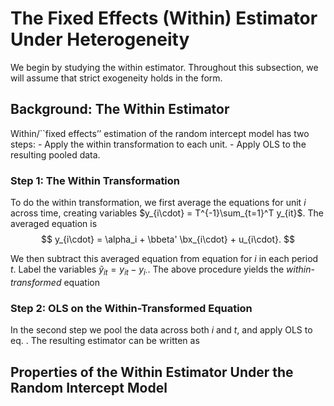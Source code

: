 # The Fixed Effects (Within) Estimator Under Heterogeneity




We begin by studying the within estimator.  Throughout this subsection, we will assume that strict exogeneity holds in the form.
\begin{equation}
	\E[\bu_i|\bX_i]=0,
\end{equation}

## Background: The Within Estimator

Within/``fixed effects'' estimation of the random intercept model \eqref{linear:equation:averager_intro_rand_intercept_model} has two steps:
- Apply the within transformation to each unit.
- Apply OLS to the resulting pooled data. 

### Step 1: The Within Transformation

To do the within transformation, we first  average the equations for unit $i$ across time, creating variables $y_{i\cdot} =  T^{-1}\sum_{t=1}^T y_{it}$.
The averaged equation \eqref{linear:equation:averager_intro_rand_intercept_model} is
$$
	y_{i\cdot} = \alpha_i  + \bbeta' \bx_{i\cdot} + u_{i\cdot}.
$$

We then subtract this averaged equation from equation for $i$ in each period $t$. 
Label the variables $\tilde{y}_{it} = y_{it} - y_{i\cdot}$. The above procedure yields the *within-transformed* equation \eqref{linear:equation:averager_intro_rand_intercept_model}
\begin{equation}\label{linear:equation:within_transformed}
	\tilde{y}_{it} = \bbeta'\tilde{\bx}_{it} + \tilde{u}_{it}.
\end{equation}


### Step 2: OLS on the Within-Transformed Equation


In the second step we pool the data across both $i$ and $t$, and apply OLS to  eq. \eqref{linear:equation:within_transformed}. The resulting estimator can be written as
\begin{align}\label{linear:equation:within_representation_random_intercept}
	\hat{\bbeta}&  = \left(\sum_{i=1}^N \tilde{\bX}_i'\tilde{\bX}_i \right)^{-1} \sum_{i=1}^N \tilde{\bX}_i \tilde{\by}_i \\
	& = \bbeta + \left(\sum_{i=1}^N \tilde{\bX}_i'\tilde{\bX}_i \right)^{-1} \sum_{i=1}^N \tilde{\bX}_i \tilde{\bu}_i. 
\end{align}


## Properties of the Within Estimator Under the Random Intercept Model